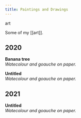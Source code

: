 ```yaml
---
title: Paintings and Drawings
---
```


<NoteTag color="beige">art</NoteTag>

Some of my [[art]].

## 2020

<zimg
  src = "2020-banana-tree.png"
  alt= "A watercolour and gouache painting of a banana tree, by Martins Samuel. 2020."
/>
<figcaption>
  <b>Banana tree</b><br/>
  <em>Watecolour and goauche on paper.</em>
</figcaption>


<zimg
  src = "untitled.png"
  alt= "An abstract watercolour and gouache painting, containing a variety of colours: oranges, blues, browns and greens, by Martins Samuel. 2020."
/>
<figcaption>
  <b>Untitled</b><br/>
  <em>Watecolour and goauche on paper.</em>
</figcaption>

## 2021

<zimg
  src = "2021-tricolora-i.jpg"
  alt= "an abstract gouache painting consisting of three colours, by Martins Samuel. 2021."
/>
<figcaption>
  <b>Untitled</b><br/>
  <em>Watecolour and goauche on paper.</em>
</figcaption>
